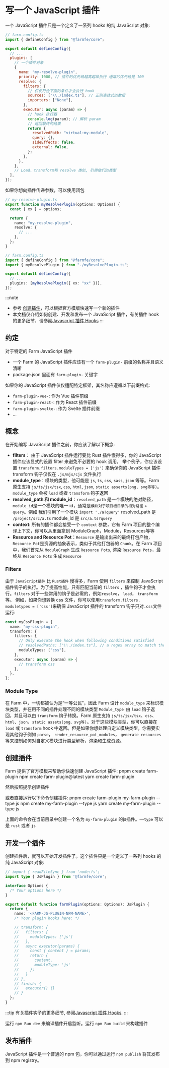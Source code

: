 
# 写一个 JavaScript 插件

一个 JavaScript 插件只是一个定义了一系列 hooks 的纯 JavaScript 对象:

```js
// farm.config.ts
import { defineConfig } from "@farmfe/core";

export default defineConfig({
  // ...
  plugins: [
    // 一个插件对象
    {
      name: "my-resolve-plugin",
      priority: 1000, // 插件的优先级越高越早执行 通常的优先级是 100
      resolve: {
        filters: {
          // 仅仅符合下面的条件才会执行 hook
          sources: ["\\./index.ts"], // 正则表达式的数组
          importers: ["None"],
        },
        executor: async (param) => {
          // hook 执行器
          console.log(param); // 解析 param
          // 返回最终的结果
          return {
            resolvedPath: "virtual:my-module",
            query: {},
            sideEffects: false,
            external: false,
          };
        },
      },
    },
    // Load、transform和 resolve 类似, 引用他们的类型
  ],
});
```

如果你想向插件传递参数，可以使用闭包

```ts
// my-resolve-plugin.ts
export function myResolvePlugin(options: Options) {
  const { xx } = options;

  return {
    name: "my-resolve-plugin",
    resolve: {
      // ...
    },
  };
}

// farm.config.ts
import { defineConfig } from "@farmfe/core";
import { myResolvePlugin } from "./myResolvePlugin.ts";

export default defineConfig({
  // ...
  plugins: [myResolvePlugin({ xx: "xx" })],
});
```
:::note
* 参考 [创建插件](#create-plugin)，可以根据官方模版快速写一个新的插件
* 本文档仅介绍如何创建、开发和发布一个 JavaScript 插件，有关插件 hook 的更多细节，请参阅[Javascript 插件 Hooks](/zh/docs/api/js-plugin-api)
:::

## 约定

对于特定的 Farm JavaScript 插件

- 一个 Farm 的 JavaScript 插件应该有一个 `farm-plugin-` 前缀的名称并且语义清晰
- package.json 里面有 `farm-plugin-` 关键字


如果你的 JavaScript 插件仅仅适配特定框架，其名称应遵循以下前缀格式:

- `farm-plugin-vue-`: 作为 Vue 插件前缀
- `farm-plugin-react-`: 作为 React 插件前缀
- `farm-plugin-svelte-`: 作为 Svelte 插件前缀
- ...

## 概念
在开始编写 JavaScript 插件之前，你应该了解以下概念:

* **filters**： 由于 JavaScript 插件运行要比 Rust 插件慢得多，你的 JavaScript 插件应该显式的设置 filter 来避免不必要的 hook 调用。 举个例子，你应该设置 `transform.filters.moduleTypes = ['js']` 来确保你的 JavaScript 插件 transform 钩子仅仅在 `.js/mjs/cjs` 文件执行
* **module_type**：模块的类型，他可能是 `js`, `ts`, `css`, `sass`, `json` 等等。Farm 原生支持 `js/ts/jsx/tsx`, `css`, `html`, `json`, `static asserts(png, svg等等)`。`module_type` 会被 `load` 或者 `transform` 钩子返回
* **resolved_path 和 module_id**：`resolved_path` 是一个模块的绝对路径，`module_id`是一个模块的唯一 id，通常是`模块对于项目根目录的相对路径` + `query`。例如 我们引用了一个模块 `import './a?query'` resolved_path 是 `/project/src/a.ts` module_id 是 `src/a.ts?query`
* **context**: 所有的插件都会接受一个 `context` 参数，它有 Farm 项目的整个编译上下文，你可以从里面拿到 ModuleGraph，Module，Resources等等
* **Resource and Resource Pot**：`Resource` 是输出出来的最终打包产物，` Resource Pot`是资源的抽象表示，类似于其他打包器的 `Chunk`。在 Farm 项目中，我们首先从 `ModuleGraph` 生成 `Resource Pots`, 渲染 `Resource Pots`，最终从 `Resource Pots` 生成 `Resource`


### Filters

由于 `JavaScript插件` 比 `Rust插件` 慢得多，Farm 使用 `filters` 来控制 JavaScript 插件钩子的执行。为了提高性能，只有匹配当前的 `filters` ，插件钩子才会执行。`filters` 对于一些常用的钩子是必需的，例如`resolve`， `load`， `transform`等。
例如，如果你想转换 css 文件，你可以使用`transform.filters. moduletypes = ['css']`来确保 JavaScript 插件的 transform 钩子只对`.css`文件运行:

```ts
const myCssPlugin = {
  name: "my-css-plugin",
  transform: {
    filters: {
      // Only execute the hook when following conditions satisfied
      // resolvedPaths: ["\\./index.ts"], // a regex array to match the resolvedPaths
      moduleTypes: ["css"],
    },
    executor: async (param) => {
      // transform css
    },
  },
};
```

### Module Type
在 Farm 中，一切都被认为是“一等公民”，因此 Farm 设计 `module_type` 来标识模块类型，并在用不同的插件处理不同的模块类型
`Module_type `由 `load` 钩子返回，并且可以由 `transform` 钩子转换。Farm 原生支持 `js/ts/jsx/tsx`、`css`、`html`、`json`、`static assets(png、svg等)`。对于这些模块类型，你可以直接在 `load` 或 `transform` hook 中返回。但是如果你想处理自定义模块类型，你需要实现其他钩子例如 `parse`， `render_resource_pot_modules`， `generate resources` 等来控制如何对自定义模块进行类型解析，渲染和生成资源。

## 创建插件

Farm 提供了官方模板来帮助你快速创建 JavaScript 插件:
<Tabs>
    <TabItem value="pnpm" label="pnpm">
      <CodeBlock>pnpm create farm-plugin</CodeBlock>
    </TabItem>
    <TabItem value="npm" label="npm">
      <CodeBlock>npm create farm-plugin@latest</CodeBlock>
    </TabItem>
    <TabItem value="yarn" label="yarn">
      <CodeBlock>yarn create farm-plugin</CodeBlock>
    </TabItem>
</Tabs>


然后按照提示创建插件

或者直接运行以下命令创建插件:
<Tabs>
  <TabItem value="pnpm" label="pnpm">
    <CodeBlock>pnpm create farm-plugin my-farm-plugin --type js</CodeBlock>
  </TabItem>
  <TabItem value="npm" label="npm">
    <CodeBlock>npm create my-farm-plugin --type js</CodeBlock>
  </TabItem>
  <TabItem value="yarn" label="yarn">
      <CodeBlock>yarn create my-farm-plugin --type js</CodeBlock>
  </TabItem>
</Tabs>

上面的命令会在当前目录中创建一个名为 `my-farm-plugin` 的js插件。`——type` 可以是 `rust` 或者 `js`

## 开发一个插件

创建插件后，就可以开始开发插件了。这个插件只是一个定义了一系列 hooks 的纯 JavaScript 对象:

```ts
// import { readFileSync } from 'node:fs';
import type { JsPlugin } from '@farmfe/core';

interface Options {
  /* Your options here */
}

export default function farmPlugin(options: Options): JsPlugin {
  return {
    name: '<FARM-JS-PLUGIN-NPM-NAME>',
    /* Your plugin hooks here: */

    // transform: {
    //   filters: {
    //     moduleTypes: ['js']
    //   },
    //   async executor(params) {
    //     const { content } = params;
    //     return {
    //       content,
    //       moduleType: 'js'
    //     };
    //   }
    // },
    // finish: {
    //   executor() {}
    // }
  };
}
```
:::tip
有关插件钩子的更多细节, 参阅[Javascript 插件 Hooks](/zh/docs/api/js-plugin-api).
:::

运行 `npm Run dev` 来编译插件开启监听。运行 `npm Run build` 来构建插件

## 发布插件
JavaScript 插件是一个普通的 npm 包，你可以通过运行 `npm publish` 将其发布到 npm registry。